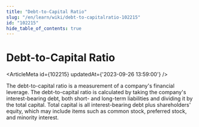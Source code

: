 ```yaml
---
title: "Debt-to-Capital Ratio"
slug: "/en/learn/wiki/debt-to-capitalratio-102215"
id: "102215"
hide_table_of_contents: true
---
```



# Debt-to-Capital Ratio

<ArticleMeta id={102215} updatedAt={'2023-09-26 13:59:00'} />
<div className='border-solid border-b border-t-0 my-4 border-[var(--ifm-color-gray-300)]' />

The debt-to-capital ratio is a measurement of a company's financial leverage. The debt-to-capital ratio is calculated by taking the company's interest-bearing debt, both short- and long-term liabilities and dividing it by the total capital. Total capital is all interest-bearing debt plus shareholders' equity, which may include items such as common stock, preferred stock, and minority interest.
